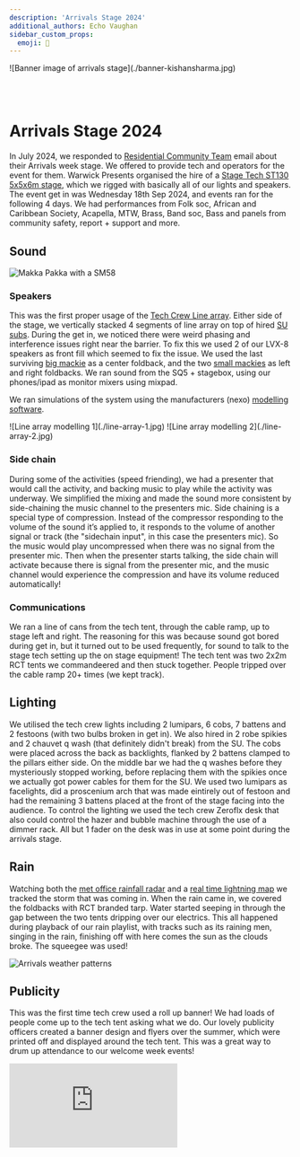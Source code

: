 ```yaml
---
description: 'Arrivals Stage 2024'
additional_authors: Echo Vaughan
sidebar_custom_props:
  emoji: 🌟
---
```


<div class="img-full">
![Banner image of arrivals stage](./banner-kishansharma.jpg)
</div>

<br></br>

# Arrivals Stage 2024

In July 2024, we responded to [Residential Community Team](https://warwick.ac.uk/services/rescommunity/rct/) email about their Arrivals week stage. We offered to provide tech and operators for the event for them. Warwick Presents organised the hire of a [Stage Tech ST130 5x5x6m stage](https://www.stagetecheventhire.co.uk/small-trailer-stage.html), which we rigged with basically all of our lights and speakers. The event get in was Wednesday 18th Sep 2024, and events ran for the following 4 days. We had performances from Folk soc, African and Caribbean Society, Acapella, MTW, Brass, Band soc, Bass and panels from community safety, report + support and more.


## Sound

![Makka Pakka with a SM58](./arrivals-makka-pakka.jpg)

### Speakers

This was the first proper usage of the [Tech Crew Line array](https://www.nexo-sa.com/products/geo-s1210/). Either side of the stage, we vertically stacked 4 segments of line array on top of hired [SU subs](https://emacoustics.co.uk/docs/products/s-215/).
During the get in, we noticed there were weird phasing and interference issues right near the barrier. To fix this we used 2 of our LVX-8 speakers as front fill which seemed to fix the issue.
We used the last surviving [big mackie](https://mackie.com/en/products/loudspeakers/srm-portable/SRM450.html) as a center foldback, and the two [small mackies](https://mackie.com/en/products/loudspeakers/srm-portable/SRM350.html) as left and right foldbacks.
We ran sound from the SQ5 + stagebox, using our phones/ipad as monitor mixers using mixpad.

We ran simulations of the system using the manufacturers (nexo) [modelling software](https://www.nexo-sa.com/systems/software/).

<div class="img-gallery">
  ![Line array modelling 1](./line-array-1.jpg) ![Line array modelling
  2](./line-array-2.jpg)
</div>

### Side chain

During some of the activities (speed friending), we had a presenter that would call the activity, and backing music to play while the activity was underway.
We simplified the mixing and made the sound more consistent by side-chaining the music channel to the presenters mic.
Side chaining is a special type of compression. Instead of the compressor responding to the volume of the sound it’s applied to, it responds to the volume of another signal or track (the "sidechain input", in this case the presenters mic).
So the music would play uncompressed when there was no signal from the presenter mic. Then when the presenter starts talking, the side chain will activate because there is signal from the presenter mic, and the music channel would experience the compression and have its volume reduced automatically!

### Communications

We ran a line of cans from the tech tent, through the cable ramp, up to stage left and right.
The reasoning for this was because sound got bored during get in, but it turned out to be used frequently, for sound to talk to the stage tech setting up the on stage equipment! The tech tent was two 2x2m RCT tents we commandeered and then stuck together. People tripped over the cable ramp 20+ times (we kept track).

## Lighting

We utilised the tech crew lights including 2 lumipars, 6 cobs, 7 battens and 2 festoons (with two bulbs broken in get in). We also hired in 2 robe spikies and 2 chauvet q wash (that definitely didn't break) from the SU.
The cobs were placed across the back as backlights, flanked by 2 battens clamped to the pillars either side.
On the middle bar we had the q washes before they mysteriously stopped working, before replacing them with the spikies once we actually got power cables for them for the SU.
We used two lumipars as facelights, did a proscenium arch that was made eintirely out of festoon and had the remaining 3 battens placed at the front of the stage facing into the audience.
To control the lighting we used the tech crew Zeroflx desk that also could control the hazer and bubble machine through the use of a dimmer rack. All but 1 fader on the desk was in use at some point during the arrivals stage.

## Rain

Watching both the [met office rainfall radar](<https://www.metoffice.gov.uk/weather/maps-and-charts/rainfall-radar-forecast-map#?search=Coventry%20(West%20Midlands%20Conurbation)&slatlong=52.40648031234741%2C-1.5181946754455566&sgeohash=gcqfjkq3z&model=ukmo-ukv&layer=rainfall-rate&bbox=[[51.58901622923168,-4.155578613281251],[53.207677555890015,1.1178588867187502]]>) and a [real time lightning map](https://www.lightningmaps.org/?lang=en#m=oss;t=3;s=0;o=0;b=;ts=0;) we tracked the storm that was coming in. When the rain came in, we covered the foldbacks with RCT branded tarp. Water started seeping in through the gap between the two tents dripping over our electrics. This all happened during playback of our rain playlist, with tracks such as its raining men, singing in the rain, finishing off with here comes the sun as the clouds broke. The squeegee was used!

![Arrivals weather patterns](./arrivals-weather.jpg)

## Publicity

This was the first time tech crew used a roll up banner! We had loads of people come up to the tech tent asking what we do. Our lovely publicity officers created a banner design and flyers over the summer, which were printed off and displayed around the tech tent. This was a great way to drum up attendance to our welcome week events!

<div class="video-full">
  <iframe
    src="https://www.youtube.com/embed/yg9dulfQpjw?si=hPr4i0ljPjCWlblW"
    title="YouTube video player"
    frameborder="0"
    allow="accelerometer; autoplay; clipboard-write; encrypted-media; gyroscope; picture-in-picture; web-share"
    referrerpolicy="strict-origin-when-cross-origin"
    allowfullscreen
  ></iframe>
</div>

